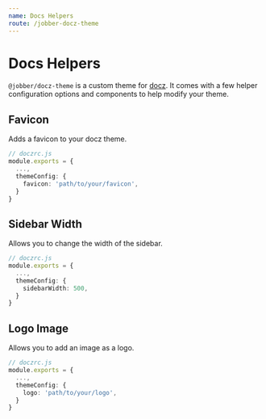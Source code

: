 ```yaml
---
name: Docs Helpers
route: /jobber-docz-theme
---
```


# Docs Helpers

`@jobber/docz-theme` is a custom theme for [docz](https://docz.site). It comes
with a few helper configuration options and components to help modify your
theme.

## Favicon

Adds a favicon to your docz theme.

```ts
// doczrc.js
module.exports = {
  ...,
  themeConfig: {
    favicon: 'path/to/your/favicon',
  }
}
```

## Sidebar Width

Allows you to change the width of the sidebar.

```ts
// doczrc.js
module.exports = {
  ...,
  themeConfig: {
    sidebarWidth: 500,
  }
}
```

## Logo Image

Allows you to add an image as a logo.

```ts
// doczrc.js
module.exports = {
  ...,
  themeConfig: {
    logo: 'path/to/your/logo',
  }
}
```
